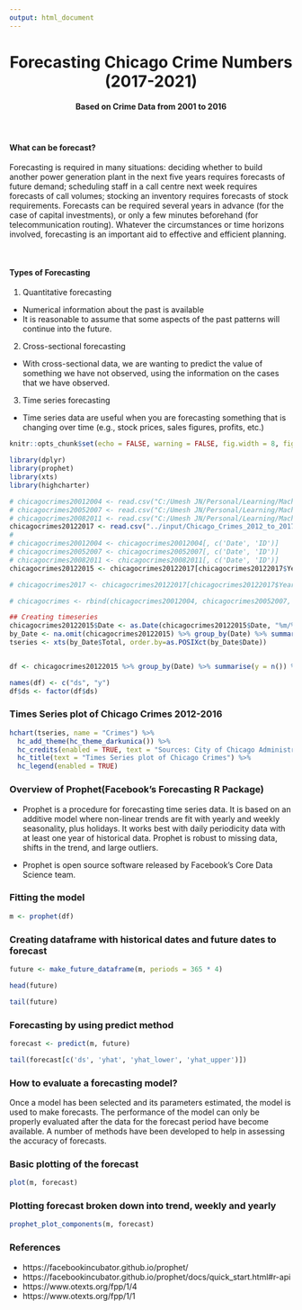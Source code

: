 ```yaml
---
output: html_document
---
```


<h1><center> Forecasting Chicago Crime Numbers (2017-2021) </center></h1>
<h4><center> Based on Crime Data from 2001 to 2016 </center></h4>
<br>

<h4>What can be forecast?</h4>

<p> Forecasting is required in many situations: deciding whether to build another power generation plant in the next five years requires forecasts of future demand; scheduling staff in a call centre next week requires forecasts of call volumes; stocking an inventory requires forecasts of stock requirements. Forecasts can be required several years in advance (for the case of capital investments), or only a few minutes beforehand (for telecommunication routing). Whatever the circumstances or time horizons involved, forecasting is an important aid to effective and efficient planning. </p>

<br>

<h4> Types of Forecasting </h4>

1. Quantitative forecasting
  
  + Numerical information about the past is available
  + It is reasonable to assume that some aspects of the past patterns will continue into the future.
  
2. Cross-sectional forecasting
  + With cross-sectional data, we are wanting to predict the value of something we have not observed, using the information on the cases that we have observed. 
  
3. Time series forecasting
  + Time series data are useful when you are forecasting something that is changing over time (e.g., stock prices, sales figures, profits, etc.)
  
```r

knitr::opts_chunk$set(echo = FALSE, warning = FALSE, fig.width = 8, fig.height = 7)

library(dplyr)
library(prophet)
library(xts)
library(highcharter)

# chicagocrimes20012004 <- read.csv("C:/Umesh JN/Personal/Learning/MachineLearning/Kaggle/Scripts/ChicagoCrimeData/Chicago_Crimes_2001_to_2004.csv")
# chicagocrimes20052007 <- read.csv("C:/Umesh JN/Personal/Learning/MachineLearning/Kaggle/Scripts/ChicagoCrimeData/Chicago_Crimes_2005_to_2007.csv")
# chicagocrimes20082011 <- read.csv("C:/Umesh JN/Personal/Learning/MachineLearning/Kaggle/Scripts/ChicagoCrimeData/Chicago_Crimes_2008_to_2011.csv")
chicagocrimes20122017 <- read.csv("../input/Chicago_Crimes_2012_to_2017.csv")
# 
# chicagocrimes20012004 <- chicagocrimes20012004[, c('Date', 'ID')]
# chicagocrimes20052007 <- chicagocrimes20052007[, c('Date', 'ID')]
# chicagocrimes20082011 <- chicagocrimes20082011[, c('Date', 'ID')]
chicagocrimes20122015 <- chicagocrimes20122017[chicagocrimes20122017$Year %in% c('2012', '2013', '2014', '2015'), c('Date', 'ID')]

# chicagocrimes2017 <- chicagocrimes20122017[chicagocrimes20122017$Year =='2017', c('Date', 'ID')]

# chicagocrimes <- rbind(chicagocrimes20012004, chicagocrimes20052007, chicagocrimes20082011, chicagocrimes20122016)

## Creating timeseries
chicagocrimes20122015$Date <- as.Date(chicagocrimes20122015$Date, "%m/%d/%Y %I:%M:%S %p")
by_Date <- na.omit(chicagocrimes20122015) %>% group_by(Date) %>% summarise(Total = n())
tseries <- xts(by_Date$Total, order.by=as.POSIXct(by_Date$Date))


df <- chicagocrimes20122015 %>% group_by(Date) %>% summarise(y = n()) %>% mutate(y = log(y))

names(df) <- c("ds", "y")
df$ds <- factor(df$ds)


```



### Times Series plot of Chicago Crimes 2012-2016


```r

hchart(tseries, name = "Crimes") %>%
  hc_add_theme(hc_theme_darkunica()) %>%
  hc_credits(enabled = TRUE, text = "Sources: City of Chicago Administration and the Chicago Police Department", style = list(fontSize = "12px")) %>%
  hc_title(text = "Times Series plot of Chicago Crimes") %>%
  hc_legend(enabled = TRUE)

```


### Overview of Prophet(Facebook's Forecasting R Package)

* Prophet is a procedure for forecasting time series data. It is based on an additive model where non-linear trends are fit with yearly and weekly seasonality, plus holidays. It works best with daily periodicity data with at least one year of historical data. Prophet is robust to missing data, shifts in the trend, and large outliers.

* Prophet is open source software released by Facebook's Core Data Science team.

### Fitting the model

```r

m <- prophet(df)

```

### Creating dataframe with historical dates and future dates to forecast

```r

future <- make_future_dataframe(m, periods = 365 * 4)

head(future)

tail(future)

```

### Forecasting by using predict method

```r

forecast <- predict(m, future)

tail(forecast[c('ds', 'yhat', 'yhat_lower', 'yhat_upper')])

```

### How to evaluate a forecasting model?

<p> Once a model has been selected and its parameters estimated, the model is used to make forecasts. The performance of the model can only be properly evaluated after the data for the forecast period have become available. A number of methods have been developed to help in assessing the accuracy of forecasts.  </p>

### Basic plotting of the forecast

```r

plot(m, forecast)

```


### Plotting forecast broken down into trend, weekly and yearly

```r

prophet_plot_components(m, forecast)

```


### References 

* https://facebookincubator.github.io/prophet/
* https://facebookincubator.github.io/prophet/docs/quick_start.html#r-api
* https://www.otexts.org/fpp/1/4
* https://www.otexts.org/fpp/1/1

